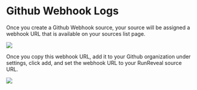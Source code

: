 # Github Webhook Logs
Once you create a Github Webhook source, your source will be assigned a
webhook URL that is available on your sources list page.

<img src="/github-webhook-1.png"/>

Once you copy this webhook URL, add it to your Github organization
under settings, click add, and set the webhook URL
to your RunReveal source URL.


<img src="/github-webhook-2.png"/>

